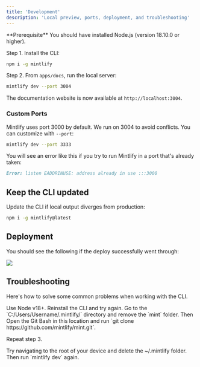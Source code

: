 ```yaml
---
title: 'Development'
description: 'Local preview, ports, deployment, and troubleshooting'
---
```


<Info>
  **Prerequisite** You should have installed Node.js (version 18.10.0 or
  higher).
</Info>

Step 1. Install the CLI:

<CodeGroup>

```bash
npm i -g mintlify
```

</CodeGroup>

Step 2. From `apps/docs`, run the local server:

```bash
mintlify dev --port 3004
```

The documentation website is now available at `http://localhost:3004`.

### Custom Ports

Mintlify uses port 3000 by default. We run on 3004 to avoid conflicts. You can customize with `--port`:

```bash
mintlify dev --port 3333
```

You will see an error like this if you try to run Mintlify in a port that's already taken:

```md
Error: listen EADDRINUSE: address already in use :::3000
```

## Keep the CLI updated

Update the CLI if local output diverges from production:

```bash
npm i -g mintlify@latest
```

## Deployment

You should see the following if the deploy successfully went through:

<Frame>
  <img src="/images/checks-passed.png" style={{ borderRadius: '0.5rem' }} />
</Frame>

## Troubleshooting

Here's how to solve some common problems when working with the CLI.

<AccordionGroup>
  <Accordion title="Site is not loading">
    Use Node v18+. Reinstall the CLI and try again.
  </Accordion>
  <Accordion title="No such file or directory on Windows">
Go to the `C:/Users/Username/.mintlify/` directory and remove the `mint`
folder. Then Open the Git Bash in this location and run `git clone
https://github.com/mintlify/mint.git`.

Repeat step 3.

  </Accordion>
  <Accordion title="Getting an unknown error">
    Try navigating to the root of your device and delete the ~/.mintlify folder.
    Then run `mintlify dev` again.
  </Accordion>
</AccordionGroup>

